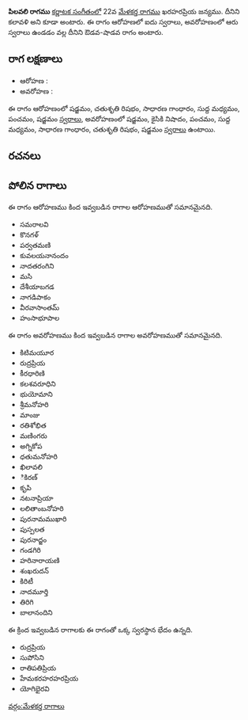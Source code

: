 {{Infobox ragam
	| name          	= పిలవలి
	| synonym	    	= కలావళి
	| mela          	= 
	| chakra        	= 
	| janaka        	= 
	| type          	= ఔడవ-శాడవ
	| arohanam      	= {{svaraC|S|R2|G2|M1|P|S'}} 
	| avarohanam    	= {{svaraC|S'|N2|P|M1|G2|R2|S}}
	| jeeva         	=
	| chhaya        	=
	| nyasa         	=
	| vishesha      	= 
	| equivalent  		= 
}}
{{కర్ణాటక సంగీత రాగాలు}}
'''పిలవలి రాగము''' [[కర్ణాటక సంగీతం]]లో 22వ [[మేళకర్త రాగము]] ఖరహరప్రియ జన్యము. దీనిని కలావళి అని కూడా అంటారు. ఈ రాగం ఆరోహణలో ఐదు స్వరాలు, అవరోహణంలో ఆరు స్వరాలు ఉండడం వల్ల దీనిని ఔడవ-షాడవ రాగం అంటారు.


==రాగ లక్షణాలు==


* ఆరోహణ : {{svaraC|S|R2|G2|M1|P|S'}} 
* అవరోహణ : {{svaraC|S'|N2|P|M1|G2|R2|S}}

ఈ రాగం ఆరోహణంలో షడ్జమం, చతుశృతి రిషభం, సాధారణ గాంధారం, సుద్ద మధ్యమం, పంచమం, షడ్జమం [[స్వరాలు]], అవరోహణంలో షడ్జమం, కైసికి నిషాదం, పంచమం, సుద్ద మధ్యమం, సాధారణ గాంధారం, చతుశృతి రిషభం, షడ్జమం [[స్వరాలు]] ఉంటాయి.

==రచనలు==



==పోలిన రాగాలు==
ఈ రాగం ఆరోహణము కింద ఇవ్వబడిన రాగాల ఆరోహణముతో సమానమైనది.
* సమరాలవి
* కొనగళ్
* పర్వతమణి
* కువలయనానందం
* నాదతరంగిని
* మసి
* దేశీయాబగడ
* నాగడిపాకం
* వీరవాసాంతమ్
* హంసాభూపాల

ఈ రాగం అవరోహణము కింద ఇవ్వబడిన రాగాల అవరోహణముతో సమానమైనది.
* కిటిమయూర
* రుద్రప్రియ
* కీరధారిణి
* కలశవరూధిని
* భుయోమాని
* శ్రీమనోహరి
* మాంజు
* రతిశోభిత
* మణింగరు
* అగ్నికోప
* ధతుమనోహరి
* ఖిలావలి
* ికిరణ్
* కృపి
* నటనాప్రియా
* లలితాంబనోహరి
* పురనామముఖారి
* పుస్పలత
* పురనాద్జం
* గండగిరి
* హరినారాయణి
* శంఖరుదన్
* కిరిటీ
* నాదమూర్తి
* తిరిగి
* బాలానందిని

ఈ క్రింద ఇవ్వబడిన రాగాలకు ఈ రాగంతో ఒక్క స్వరస్థాన భేదం ఉన్నది.
* రుద్రప్రియ
* సుపోసిని
* రాతిపతిప్రియ
* హేమకరహరహరప్రియ
* యోగిభైరవి



[[వర్గం:మేళకర్త రాగాలు]]